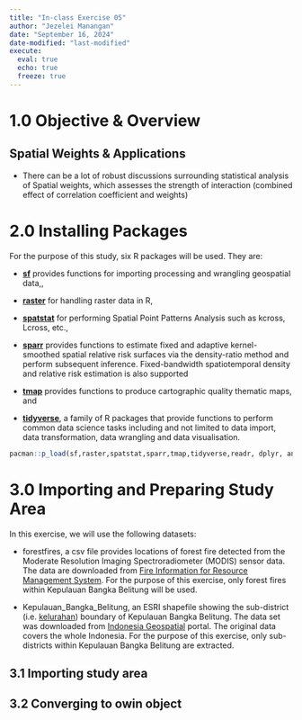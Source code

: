 ```yaml
---
title: "In-class Exercise 05"
author: "Jezelei Manangan"
date: "September 16, 2024"
date-modified: "last-modified"
execute: 
  eval: true
  echo: true
  freeze: true
---
```


# 1.0 Objective & Overview

## Spatial Weights & Applications 

-   There can be a lot of robust discussions surrounding statistical analysis of Spatial weights, which assesses the strength of interaction (combined effect of correlation coefficient and weights)

# 2.0 Installing Packages

For the purpose of this study, six R packages will be used. They are:

-   [**sf**](https://r-spatial.github.io/sf/) provides functions for importing processing and wrangling geospatial data,,

-   [**raster**](https://rspatial.org/raster/) for handling raster data in R,

-   [**spatstat**](https://cran.r-project.org/web/packages/spatstat/index.html) for performing Spatial Point Patterns Analysis such as kcross, Lcross, etc.,

-   [**sparr**](https://tilmandavies.github.io/sparr/index.html) provides functions to estimate fixed and adaptive kernel-smoothed spatial relative risk surfaces via the density-ratio method and perform subsequent inference. Fixed-bandwidth spatiotemporal density and relative risk estimation is also supported

-   [**tmap**](https://r-tmap.github.io/tmap/) provides functions to produce cartographic quality thematic maps, and

-   [**tidyverse**](https://www.tidyverse.org/), a family of R packages that provide functions to perform common data science tasks including and not limited to data import, data transformation, data wrangling and data visualisation.

```r
pacman::p_load(sf,raster,spatstat,sparr,tmap,tidyverse,readr, dplyr, animation)
```

# 3.0 Importing and Preparing Study Area

In this exercise, we will use the following datasets:

-   forestfires, a csv file provides locations of forest fire detected from the Moderate Resolution Imaging Spectroradiometer (MODIS) sensor data. The data are downloaded from [Fire Information for Resource Management System](https://firms.modaps.eosdis.nasa.gov/download/). For the purpose of this exercise, only forest fires within Kepulauan Bangka Belitung will be used.

-   Kepulauan_Bangka_Belitung, an ESRI shapefile showing the sub-district (i.e. [kelurahan](https://en.wikipedia.org/wiki/Villages_of_Indonesia)) boundary of Kepulauan Bangka Belitung. The data set was downloaded from [Indonesia Geospatial](https://www.indonesia-geospasial.com/2023/05/download-shapefile-batas-administrasi.html) portal. The original data covers the whole Indonesia. For the purpose of this exercise, only sub-districts within Kepulauan Bangka Belitung are extracted.

## 3.1 Importing study area

## 3.2 Converging to owin object
